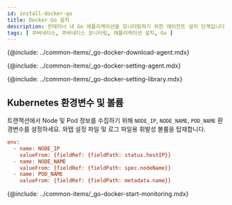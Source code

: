 ```yaml
---
id: install-docker-go
title: Docker Go 설치
description: 컨테이너 내 Go 애플리케이션을 모니터링하기 위한 에이전트 설치 단계입니다.
tags: [ 쿠버네티스, 쿠버네티스 모니터링, 애플리케이션 설치, Go ]
---
```


<!--에이전트 다운로드-->
{@include: ../common-items/_go-docker-download-agent.mdx} 

<!--에이전트 설정-->
{@include: ../common-items/_go-docker-setting-agent.mdx} 

<!--Go 라이브러리 설정하기-->
{@include: ../common-items/_go-docker-setting-library.mdx}

## Kubernetes 환경변수 및 볼륨

트랜잭션에서 Node 및 Pod 정보를 수집하기 위해 `NODE_IP`, `NODE_NAME`, `POD_NAME` 환경변수를 설정하세요. 와탭 설정 파일 및 로그 파일용 휘발성 볼륨을 탑재합니다.

```ini
env:
  - name: NODE_IP
    valueFrom: {fieldRef: {fieldPath: status.hostIP}}
  - name: NODE_NAME
    valueFrom: {fieldRef: {fieldPath: spec.nodeName}}
  - name: POD_NAME
    valueFrom: {fieldRef: {fieldPath: metadata.name}}
```

<!--모니터링 시작하기-->
{@include: ../common-items/_go-docker-start-monitoring.mdx}